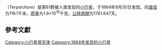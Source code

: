 {{Infobox Planet | discovery=yes | physical_characteristics = yes | bgcolour=#FFFFC0 |
 name=81 Terpsichore
 | discoverer=[[Ernst_Wilhelm_Tempel|Ernst Wilhelm Tempel]]
 | discovered=1864年9月30日
 | alt_names= 
 | mp_category=[[小行星带|小行星带]]
 | epoch=2006年12月31日 ([[儒略日|JD]] 2454100.5)
 | semimajor=427.044 [[Giga|G]][[metre|m]] (2.855 [[Astronomical_unit|AU]])
 | perihelion=337.132 Gm (2.254 AU)
 | aphelion=516.955 Gm (3.456 AU)
 | eccentricity=0.211
 | period=1761.647 [[day|d]] (4.82 [[Julian_year_(astronomy)|a]])
 | inclination=7.809[[degree_(angle)|°]]
 | asc_node=1.497°
 | arg_peri=50.234°
 | mean_anomaly=149.581°
 | avg_speed=17.43 km/[[second|s]]
 | dimensions=119.1 km
 | mass=1.8{{e|18}} [[kilogram|kg]]
 | density=? g/[[cubic_centimetre|cm³]]
 | surface_grav=0.0333 m/s²
 | escape_velocity=0.0630 km/s
 | rotation=? d
 | spectral_type=[[C-type_asteroid|C]]
 | abs_magnitude=8.48
 | albedo=0.051 <ref>{{cite web |url=http://www.psi.edu/pds/resource/albedo.html |title=存档副本 |accessdate=2007-02-18 |archive-date=2010-01-17 |archive-url=https://www.webcitation.org/5mqof7ROl?url=http://www.psi.edu/pds/resource/albedo.html |dead-url=no }}</ref>
 | single_temperature=~165 [[kelvin|K]]}}
'''{{BASEPAGENAME}}'''（Terpsichore）是第81颗被人类发现的[[小行星|小行星]]，于1864年9月30日发现。{{BASEPAGENAME}}的[[直径|直径]]为119.1千米，[[质量|质量]]为1.8×10<sup>18</sup>千克，[[公转周期|公转周期]]为1761.647天。

== 參考文獻 ==

{{reflist}}
{{beltasteroid-stub}}

[[Category:小行星带天体|Category:小行星带天体]]
[[Category:1864年发现的小行星|Category:1864年发现的小行星]]